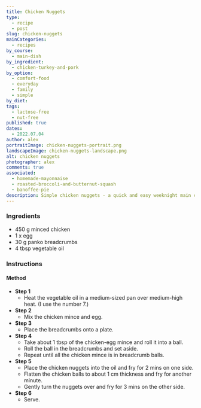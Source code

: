 ```yaml
---
title: Chicken Nuggets
type:
  - recipe
  - post
slug: chicken-nuggets
mainCategories: 
  - recipes
by_course:
  - main-dish
by_ingredient:
  - chicken-turkey-and-pork
by_option:
  - comfort-food
  - everyday
  - family
  - simple
by_diet:
tags:
  - lactose-free
  - nut-free
published: true
dates:
  - 2022.07.04
author: alex
portraitImage: chicken-nuggets-portrait.png
landscapeImage: chicken-nuggets-landscape.png
alt: chicken nuggets
photographer: alex
comments: true
associated: 
  - homemade-mayonnaise
  - roasted-broccoli-and-butternut-squash
  - banoffee-pie
description: Simple chicken nuggets - a quick and easy weeknight main course. Cheaper and healthier than the store-bought alternative.
---
```


<Ingredients>

### Ingredients
    
  - 450 g minced chicken
  - 1 x egg
  - 30 g panko breadcrumbs
  - 4 tbsp vegetable oil

</Ingredients>

<Instructions>

### Instructions

#### Method

  - **Step 1**
    - Heat the vegetable oil in a medium-sized pan over medium-high heat. (I use the number 7.)
  - **Step 2**
    - Mix the chicken mince and egg.
  - **Step 3**
    - Place the breadcrumbs onto a plate.
  - **Step 4**
    - Take about 1 tbsp of the chicken-egg mince and roll it into a ball.
    - Roll the ball in the breadcrumbs and set aside.
    - Repeat until all the chicken mince is in breadcrumb balls.
  - **Step 5**
    - Place the chicken nuggets into the oil and fry for 2 mins on one side. 
    - Flatten the chicken balls to about 1 cm thickness and fry for another minute. 
    - Gently turn the nuggets over and fry for 3 mins on the other side.
  - **Step 6**
    - Serve.

</Instructions>